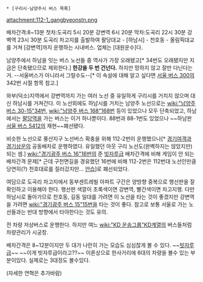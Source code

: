  * [구리시·남양주시 버스 목록]

attachment:112-1_gangbyeonstn.png

배차간격:8~13분
첫차:도곡리 5시 20분 강변역 6시 20분
막차:도곡리 22시 30분 강벽역 23시 30분
도곡리 차고지를 출발하여 팔당대교 - [하남시] - 천호동 - 올림픽대교를 거쳐 [강변역]까지 운행하는 시내버스. 업체는 [대원운수]다.

남양주에서 하남을 잇는 버스 노선들 중 역사가 가장 오래됐고[* 34번도 오래됐지만 지금은 단축됐으므로 제외한다.] '''한강을 두 번 건넌다.''' 하지만 망하지 않고 잘만 다닌다는 거. --서울버스가 아니라서 그럴수도--[* 이 속설에 대해 알고 싶다면 [[서울 버스 300]]의 342번 시절 항목 참고.]

와부(덕소)지역에서 강변역까지 가는 여러 노선 중 유일하게 구리시를 거치지 않으며 대신 하남시를 거쳐간다. 이 노선외에도 하남시를 거치는 남양주 노선으로는 [[wiki:"남양주 버스 30-15"34번]], [[wiki:"남양주 버스 168"168번]] 등이 있었으나 모두 단축되었고, 하남에서는 [[팔당역]]을 가는 버스는 이거 하나뿐이다. 88번과 88-1번도 있었으나 ~~하남판 [[서울 버스 5412]]의 재현~~폐선됐다.

비슷한 노선으로 풍산지구 노선버스 확충을 위해 112-2번이 운행했으나[* [[경기여객]]과 [[경기상운]]의 공동배차로 운행하였다. 유일했던 아웃 구리 노선도(완벽하지는 않았지만) 되는 셈.] [[wiki:"경기광주 버스 16"16번]]의 준 [[빗자루]]급 배차간격에 비해 게임이 안 되는 배차간격 문제[* 근데 구천면길을 경유했던 16번에 비해 112-2번은 112번대 노선인만큼 당연히(?) 천호대로를 질러갔지만... [[안습]]]로 폐선되었다.

여담으로 도곡리 차고지에서 동부센트레빌 아파트 구간은 양방향 중복으로 행선판을 잘 확인하고 이용해야 한다. 행선판 색깔이 초록색이면 강변역, 빨간색이면 차고지행. 다만 하남시로 돌아가므로 천호동, 길동 일대를 가려면 이 노선을 타는 것이 좋겠지만 강변역을 가려면 [[wiki:"경기광주 버스 15"15번]]을 타는 것이 좋다. 참고로 보통 서울로 가는 노선들과는 반대 방향에서 타야한다는 것도 유의.

전 차량 저상버스로 운행한다. 하지만 여느 [[wiki:"KD 운송그룹"KD계열]]의 버스들처럼 차량관리가 시궁창.

배차간격은 8~12분이지만 두 대가 나란히 가는 모습도 심심찮게 볼 수 있다. ~~[[빗자루]]급~~ ~~이게 빗자루급이라고??~~
이론상으로 한사거리에 6대의 차량을 볼수 있는 부분이있다. 실제로는 3대정도 볼수있다.

(자세한 연혁은 추가바람)
